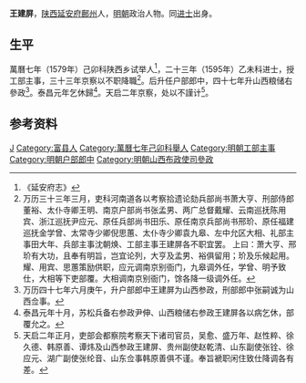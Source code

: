 '''王建屏'''，[[陕西|陕西]][[延安府|延安府]][[鄜州|鄜州]]人，[[明朝|明朝]]政治人物。同[[进士|进士]]出身。

==生平==
萬曆七年（1579年）己卯科陕西乡试举人<ref>《延安府志》</ref>，二十三年（1595年）乙未科进士，授工部主事，三十三年京察以不职降職<ref>万历三十三年三月，吏科河南道各以考察拾遗论劾兵部尚书萧大亨、刑部侍郎董裕、太仆寺卿王明、南京户部尚书张孟男、两广总督戴耀、云南巡抚陈用宾、浙江巡抚尹应元、原任兵部尚书田乐、原任南京兵部尚书邢玠、原任福建巡抚金学曾、太常寺少卿倪思蕙、太仆寺少卿袁九皋、左中允区大相、礼部主事田大年、兵部主事沈朝焕、工部主事王建屏各不职宜罢。 上曰：萧大亨、邢玠有大功，且奉有明旨，岂宜论列，大亨及孟男、裕俱留用；玠及乐候起用。耀、用宾、思蕙策励供职，应元调南京别衙门，九皋调外任，学曾、明予致仕，大相等下吏部覆。大相调南京别衙门，馀各降一级调外任。</ref>。后升任户部郎中，四十七年升山西粮储右參政<ref>万历四十七年六月庚午，升户部郎中王建屏为山西参政，刑部郎中张嗣诚为山西佥事。</ref>。泰昌元年乞休歸<ref>泰昌元年十月，苏松兵备右参政尹伸、山西粮储右参政王建屏各以病乞休，部覆允之。</ref>。天启二年京察，处以不謹计<ref>天启二年正月，吏部会都察院考察天下诸司官员，吴愈、盛万年、赵性粹、徐久德、韩原善、谭炜及山西参政王建屏、贵州副使赵乾清、山东副使张铨、徐应元、湖广副使张纶音、山东佥事韩原善俱不谨。奉旨褫职闲住致仕降调各有差。</ref>。

==参考资料==
{{reflist}}

{{萬曆二十三年乙未科殿試金榜}}

{{Authority control}}

{{DEFAULTSORT:Wang王}}
[[Category:王姓|J]]
[[Category:富县人|Category:富县人]]
[[Category:萬曆七年己卯科舉人|Category:萬曆七年己卯科舉人]]
[[Category:明朝工部主事|Category:明朝工部主事]]
[[Category:明朝户部郎中|Category:明朝户部郎中]]
[[Category:明朝山西布政使司參政|Category:明朝山西布政使司參政]]


{{明朝官员小作品}}